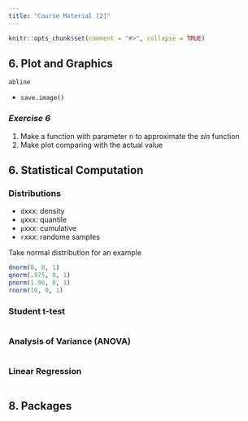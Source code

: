 ```yaml
---
title: "Course Material [2]"
---
```


```r
knitr::opts_chunk$set(comment = "#>", collapse = TRUE)
```

## 6. Plot and Graphics

`abline`

* `save.image()` 

### *Exercise 6*
1. Make a function with parameter n to approximate the *sin* function
2. Make plot comparing with the actual value

## 6. Statistical Computation

### Distributions

* `d`xxx: density
* `q`xxx: quantile
* `p`xxx: cumulative 
* `r`xxx: randome samples

Take normal distribution for an example

```r
dnorm(0, 0, 1)
qnorm(.975, 0, 1)
pnorm(1.96, 0, 1)
rnorm(10, 0, 1)
```

### Student t-test
```r
```

### Analysis of Variance (ANOVA)
```r
```

### Linear Regression
```r
```


## 8. Packages